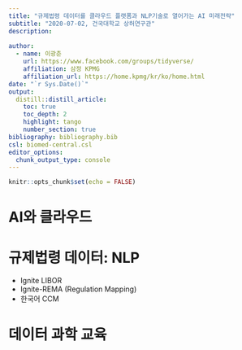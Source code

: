 ```yaml
---
title: "규제법령 데이터를 클라우드 플랫폼과 NLP기술로 열어가는 AI 미래전략"
subtitle: "2020-07-02, 건국대학교 상허연구관"
description: 
  
author:
  - name: 이광춘
    url: https://www.facebook.com/groups/tidyverse/
    affiliation: 삼정 KPMG
    affiliation_url: https://home.kpmg/kr/ko/home.html
date: "`r Sys.Date()`"
output: 
  distill::distill_article:
    toc: true
    toc_depth: 2
    highlight: tango
    number_section: true
bibliography: bibliography.bib
csl: biomed-central.csl
editor_options: 
  chunk_output_type: console
---
```


```r
knitr::opts_chunk$set(echo = FALSE)
```

# AI와 클라우드

# 규제법령 데이터: NLP

- Ignite LIBOR
- Ignite-REMA (Regulation Mapping)
- 한국어 CCM

# 데이터 과학 교육






